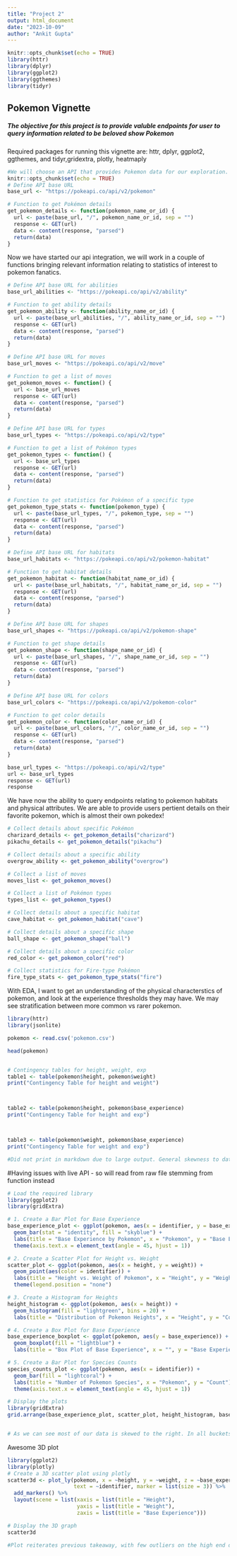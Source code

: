 ---
title: "Project 2"
output: html_document
date: "2023-10-09"
author: "Ankit Gupta"
---

```{r setup, include=FALSE}
knitr::opts_chunk$set(echo = TRUE)
library(httr)
library(dplyr)
library(ggplot2)
library(ggthemes)
library(tidyr)
```

## Pokemon Vignette
##### The objective for this project is to provide valuble endpoints for user to query information related to be beloved show Pokemon


Required packages for running this vignette are: httr, dplyr, ggplot2, ggthemes, and tidyr,gridextra, plotly, heatmaply
```{r startup, error = TRUE }
#We will choose an API that provides Pokemon data for our exploration. To accomplish this, we will use the Poke API, which offers comprehensive pokemon-related data.
knitr::opts_chunk$set(echo = TRUE)
# Define API base URL
base_url <- "https://pokeapi.co/api/v2/pokemon"

# Function to get Pokémon details
get_pokemon_details <- function(pokemon_name_or_id) {
  url <- paste(base_url, "/", pokemon_name_or_id, sep = "")
  response <- GET(url)
  data <- content(response, "parsed")
  return(data)
}

```

Now we have started our api integration, we will work in a couple of functions bringing relevant information relating to statistics of interest to pokemon fanatics.


```{r pre, error = TRUE }

# Define API base URL for abilities
base_url_abilities <- "https://pokeapi.co/api/v2/ability"

# Function to get ability details
get_pokemon_ability <- function(ability_name_or_id) {
  url <- paste(base_url_abilities, "/", ability_name_or_id, sep = "")
  response <- GET(url)
  data <- content(response, "parsed")
  return(data)
}

# Define API base URL for moves
base_url_moves <- "https://pokeapi.co/api/v2/move"

# Function to get a list of moves
get_pokemon_moves <- function() {
  url <- base_url_moves
  response <- GET(url)
  data <- content(response, "parsed")
  return(data)
}

# Define API base URL for types
base_url_types <- "https://pokeapi.co/api/v2/type"

# Function to get a list of Pokémon types
get_pokemon_types <- function() {
  url <- base_url_types
  response <- GET(url)
  data <- content(response, "parsed")
  return(data)
}

# Function to get statistics for Pokémon of a specific type
get_pokemon_type_stats <- function(pokemon_type) {
  url <- paste(base_url_types, "/", pokemon_type, sep = "")
  response <- GET(url)
  data <- content(response, "parsed")
  return(data)
}

# Define API base URL for habitats
base_url_habitats <- "https://pokeapi.co/api/v2/pokemon-habitat"

# Function to get habitat details
get_pokemon_habitat <- function(habitat_name_or_id) {
  url <- paste(base_url_habitats, "/", habitat_name_or_id, sep = "")
  response <- GET(url)
  data <- content(response, "parsed")
  return(data)
}

# Define API base URL for shapes
base_url_shapes <- "https://pokeapi.co/api/v2/pokemon-shape"

# Function to get shape details
get_pokemon_shape <- function(shape_name_or_id) {
  url <- paste(base_url_shapes, "/", shape_name_or_id, sep = "")
  response <- GET(url)
  data <- content(response, "parsed")
  return(data)
}

# Define API base URL for colors
base_url_colors <- "https://pokeapi.co/api/v2/pokemon-color"

# Function to get color details
get_pokemon_color <- function(color_name_or_id) {
  url <- paste(base_url_colors, "/", color_name_or_id, sep = "")
  response <- GET(url)
  data <- content(response, "parsed")
  return(data)
}

base_url_types <- "https://pokeapi.co/api/v2/type"
url <- base_url_types
response <- GET(url)
response
```

We have now the ability to query endpoints relating to pokemon habitats and physical attributes. We are able to provide users pertient details on their favorite pokemon, which is almost their own pokedex!

```{r post, error = TRUE }

# Collect details about specific Pokémon
charizard_details <- get_pokemon_details("charizard")
pikachu_details <- get_pokemon_details("pikachu")

# Collect details about a specific ability
overgrow_ability <- get_pokemon_ability("overgrow")

# Collect a list of moves
moves_list <- get_pokemon_moves()

# Collect a list of Pokémon types
types_list <- get_pokemon_types()

# Collect details about a specific habitat
cave_habitat <- get_pokemon_habitat("cave")

# Collect details about a specific shape
ball_shape <- get_pokemon_shape("ball")

# Collect details about a specific color
red_color <- get_pokemon_color("red")

# Collect statistics for Fire-type Pokémon
fire_type_stats <- get_pokemon_type_stats("fire")


```
With EDA, I want to get an understanding of the physical characterstics of pokemon, and look at the experience thresholds they may have. We may see stratification between more common vs rarer pokemon.
```{r viz, echo=TRUE, ERROR = TRUE}

library(httr)
library(jsonlite)

pokemon <- read.csv('pokemon.csv')

head(pokemon)


# Contingency tables for height, weight, exp
table1 <- table(pokemon$height, pokemon$weight)
print("Contingency Table for height and weight")



table2 <- table(pokemon$height, pokemon$base_experience)
print("Contingency Table for height and exp")



table3 <- table(pokemon$weight, pokemon$base_experience)
print("Contingency Table for weight and exp")

#Did not print in markdown due to large output. General skewness to data
```
#Having issues with live API - so will read from raw file stemming from function instead

```{r plotter, echo = TRUE}
# Load the required library
library(ggplot2)
library(gridExtra)

# 1. Create a Bar Plot for Base Experience
base_experience_plot <- ggplot(pokemon, aes(x = identifier, y = base_experience)) +
  geom_bar(stat = "identity", fill = "skyblue") +
  labs(title = "Base Experience by Pokemon", x = "Pokemon", y = "Base Experience") +
  theme(axis.text.x = element_text(angle = 45, hjust = 1))

# 2. Create a Scatter Plot for Height vs. Weight
scatter_plot <- ggplot(pokemon, aes(x = height, y = weight)) +
  geom_point(aes(color = identifier)) +
  labs(title = "Height vs. Weight of Pokemon", x = "Height", y = "Weight") +
  theme(legend.position = "none")

# 3. Create a Histogram for Heights
height_histogram <- ggplot(pokemon, aes(x = height)) +
  geom_histogram(fill = "lightgreen", bins = 20) +
  labs(title = "Distribution of Pokemon Heights", x = "Height", y = "Count")

# 4. Create a Box Plot for Base Experience
base_experience_boxplot <- ggplot(pokemon, aes(y = base_experience)) +
  geom_boxplot(fill = "lightblue") +
  labs(title = "Box Plot of Base Experience", x = "", y = "Base Experience")

# 5. Create a Bar Plot for Species Counts
species_counts_plot <- ggplot(pokemon, aes(x = identifier)) +
  geom_bar(fill = "lightcoral") +
  labs(title = "Number of Pokemon Species", x = "Pokemon", y = "Count") +
  theme(axis.text.x = element_text(angle = 45, hjust = 1))

# Display the plots
library(gridExtra)
grid.arrange(base_experience_plot, scatter_plot, height_histogram, base_experience_boxplot, species_counts_plot, ncol = 2)


# As we can see most of our data is skewed to the right. In all buckets (height, weight, experience), we see usual lower values with a few upward values present. This could be due to legendary pokemon which have great proportions and experience
```

Awesome 3D plot
```{r unique, echo = TRUE}
library(ggplot2)
library(plotly)
# Create a 3D scatter plot using plotly
scatter3d <- plot_ly(pokemon, x = ~height, y = ~weight, z = ~base_experience, color = ~identifier, 
                     text = ~identifier, marker = list(size = 3)) %>%
  add_markers() %>%
  layout(scene = list(xaxis = list(title = "Height"), 
                      yaxis = list(title = "Weight"), 
                      zaxis = list(title = "Base Experience")))

# Display the 3D graph
scatter3d

#Plot reiterates previous takeaway, with few outliers on the high end due to legendary status.
```
